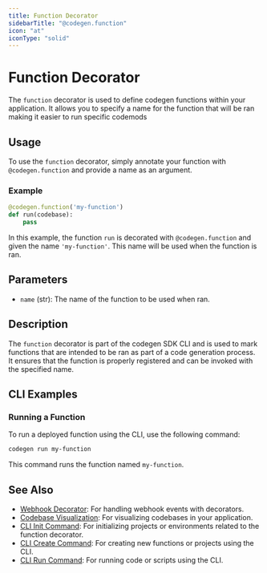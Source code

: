 ```yaml
---
title: Function Decorator
sidebarTitle: "@codegen.function"
icon: "at"
iconType: "solid"
---
```


# Function Decorator

The `function` decorator is used to define codegen functions within your application. It allows you to specify a name for the function that will be ran making it easier to run specific codemods

## Usage

To use the `function` decorator, simply annotate your function with `@codegen.function` and provide a name as an argument.

### Example

```python
@codegen.function('my-function')
def run(codebase):
    pass
```

In this example, the function `run` is decorated with `@codegen.function` and given the name `'my-function'`. This name will be used when the function is ran.

## Parameters

- `name` (str): The name of the function to be used when ran.

## Description

The `function` decorator is part of the codegen SDK CLI and is used to mark functions that are intended to be ran as part of a code generation process. It ensures that the function is properly registered and can be invoked with the specified name.


## CLI Examples

### Running a Function

To run a deployed function using the CLI, use the following command:

```bash
codegen run my-function
```

This command runs the function named `my-function`.

## See Also

- [Webhook Decorator](./webhook-decorator.mdx): For handling webhook events with decorators.
- [Codebase Visualization](./codebase-visualization.mdx): For visualizing codebases in your application.
- [CLI Init Command](../cli/init.mdx): For initializing projects or environments related to the function decorator.
- [CLI Create Command](../cli/create.mdx): For creating new functions or projects using the CLI.
- [CLI Run Command](../cli/run.mdx): For running code or scripts using the CLI.
